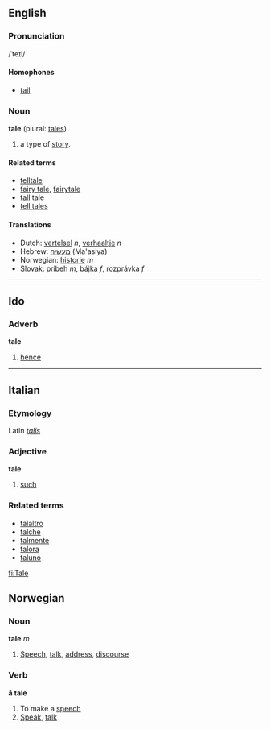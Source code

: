 ==English==
===Pronunciation===
/ˈteɪl/
====Homophones====
*[[tail]]

===Noun===
'''tale''' (plural: [[tales]])

# a type of [[story]].

====Related terms====
*[[telltale]]
*[[fairy tale]], [[fairytale]]
*[[tall]] tale
*[[tell tales]]

====Translations====
*Dutch: [[vertelsel]] ''n'', [[verhaaltje]] ''n''
*Hebrew: [[מעשיה]] (Ma'asiya)
*Norwegian: [[historie]] ''m''
*[[Slovak]]: [[príbeh]] ''m'', [[bájka]] ''f'', [[rozprávka]] ''f''

----

==Ido==
===Adverb===
'''tale'''
# [[hence]]

----
==Italian==
===Etymology===
Latin ''[[talis]]''
===Adjective===
'''tale'''

# [[such]]

===Related terms===
*[[talaltro]]
*[[talché]]
*[[talmente]]
*[[talora]]
*[[taluno]]

[[fi:Tale]]

== Norwegian ==
=== Noun ===
'''tale''' ''m''

# [[Speech]], [[talk]], [[address]], [[discourse]] 

=== Verb ===
'''å tale'''

# To make a [[speech]]
# [[Speak]], [[talk]]